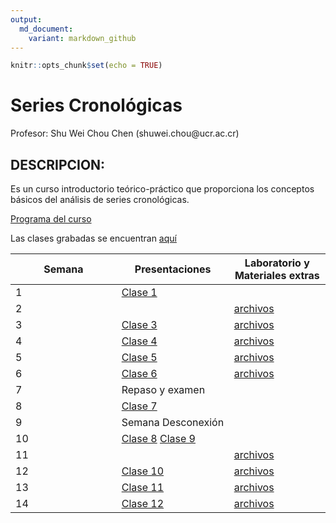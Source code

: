 ```yaml
---
output:
  md_document:
    variant: markdown_github
---
```


```r
knitr::opts_chunk$set(echo = TRUE)
```

# Series Cronológicas

Profesor: Shu Wei Chou Chen (shuwei.chou@ucr.ac.cr)

## DESCRIPCION:

Es un curso introductorio teórico-práctico que proporciona los conceptos básicos del análisis de series cronológicas.

[Programa del curso](https://shuwei325.github.io/SP1633-II21/SP1633-programa.pdf)

Las clases grabadas se encuentran [aquí](https://youtube.com/playlist?list=PL81c0Y-B3uz1yxyVnlg1khPYWStQ9tgbl) 

Semana        | Presentaciones | Laboratorio y Materiales extras
------------- | -------------- | ------------
1             | [Clase 1](https://shuwei325.github.io/SP1633-II21/clase-1.html) |
2             |                | [archivos](https://shuwei325.github.io/SP1633-II21/clase-2.rar)  
3             | [Clase 3](https://shuwei325.github.io/SP1633-II21/clase-3.html) | [archivos](https://shuwei325.github.io/SP1633-II21/clase-3.rar)
4             | [Clase 4](https://shuwei325.github.io/SP1633-II21/clase-4.html) | [archivos](https://shuwei325.github.io/SP1633-II21/clase-4.rar)
5             | [Clase 5](https://shuwei325.github.io/SP1633-II21/clase-5.html) | [archivos](https://shuwei325.github.io/SP1633-II21/clase-5.rar)
6             | [Clase 6](https://shuwei325.github.io/SP1633-II21/clase-6.html) | [archivos](https://shuwei325.github.io/SP1633-II21/clase-6.rar)
7            | Repaso y examen | 
8             | [Clase 7](https://shuwei325.github.io/SP1633-II21/clase-7.html) | 
9             | Semana Desconexión | 
10             | [Clase 8](https://shuwei325.github.io/SP1633-II21/clase-8.html)  [Clase 9](https://shuwei325.github.io/SP1633-II21/clase-9.html) | 
11             |                 | [archivos](https://shuwei325.github.io/SP1633-II21/clase-9.rar)
12             | [Clase 10](https://shuwei325.github.io/SP1633-II21/clase-10.html) | [archivos](https://shuwei325.github.io/SP1633-II21/clase-10.rar)
13             | [Clase 11](https://shuwei325.github.io/SP1633-II21/clase-11.html) |[archivos](https://shuwei325.github.io/SP1633-II21/clase-11.rar) 
14             | [Clase 12](https://shuwei325.github.io/SP1633-II21/clase-12.html) |[archivos](https://shuwei325.github.io/SP1633-II21/clase-12.rar) 








